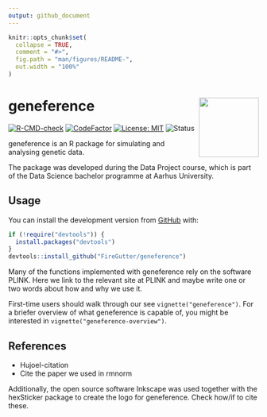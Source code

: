 ```yaml
---
output: github_document
---
```


<!-- README.md is generated from README.Rmd. Please edit that file -->

```r
knitr::opts_chunk$set(
  collapse = TRUE,
  comment = "#>",
  fig.path = "man/figures/README-",
  out.width = "100%"
)
```

# geneference <img src="man/figures/logo.png" align="right" width="120"/>

<!-- badges: start -->
[![R-CMD-check](https://github.com/FireGutter/geneference/workflows/R-CMD-check/badge.svg)](https://github.com/FireGutter/geneference/actions)
[![CodeFactor](https://www.codefactor.io/repository/github/firegutter/geneference/badge?s=d63fc08844421c6003bc29b6e159ab5051f1f619)](https://www.codefactor.io/repository/github/firegutter/geneference)
[![License: MIT](https://img.shields.io/badge/License-MIT-yellow.svg)](https://opensource.org/licenses/MIT/)
![Status](https://img.shields.io/badge/status-not%20released-orange)
<!-- badges: end -->

geneference is an R package for simulating and analysing genetic data.

The package was developed during the Data Project course, which is part of the Data Science bachelor programme at Aarhus University.

## Usage

You can install the development version from [GitHub](https://github.com/) with:

``` r
if (!require("devtools")) {
  install.packages("devtools")
}
devtools::install_github("FireGutter/geneference")
```

Many of the functions implemented with geneference rely on the software PLINK. Here we link to the relevant site at PLINK and maybe write one or two words about how and why we use it.

First-time users should walk through our see `vignette("geneference")`. For a briefer overview of what geneference is capable of, you might be interested in `vignette("geneference-overview")`.

## References
* Hujoel-citation
* Cite the paper we used in rmnorm

Additionally, the open source software Inkscape was used together with the hexSticker package to create the logo for geneference.
Check how/if to cite these.